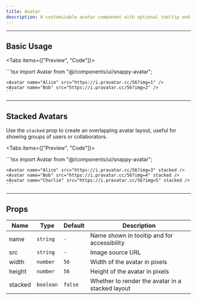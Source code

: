 ```yaml
---
title: Avatar
description: A customizable avatar component with optional tooltip and stacked layout support.
---
```



---

## Basic Usage

<Tabs items={["Preview", "Code"]}>
  <Tab value="Preview">
    <div className="flex gap-4">
      <Avatar name="Alice" src="https://i.pravatar.cc/56?img=1" />
      <Avatar name="Bob" src="https://i.pravatar.cc/56?img=2" />
    </div>
  </Tab>

  <Tab value="Code">
    ```tsx
    import Avatar from "@/components/ui/snappy-avatar";

    <Avatar name="Alice" src="https://i.pravatar.cc/56?img=1" />
    <Avatar name="Bob" src="https://i.pravatar.cc/56?img=2" />
    ```
  </Tab>
</Tabs>

---

## Stacked Avatars

Use the `stacked` prop to create an overlapping avatar layout, useful for showing groups of users or collaborators.

<Tabs items={["Preview", "Code"]}>
  <Tab value="Preview">
    <div className="flex items-center justify-center">
      <Avatar name="Alice" src="https://i.pravatar.cc/56?img=3" stacked />
      <Avatar name="Bob" src="https://i.pravatar.cc/56?img=4" stacked />
      <Avatar name="Charlie" src="https://i.pravatar.cc/56?img=5" stacked />
    </div>
  </Tab>

  <Tab value="Code">
    ```tsx
    import Avatar from "@/components/ui/snappy-avatar";

    <Avatar name="Alice" src="https://i.pravatar.cc/56?img=3" stacked />
    <Avatar name="Bob" src="https://i.pravatar.cc/56?img=4" stacked />
    <Avatar name="Charlie" src="https://i.pravatar.cc/56?img=5" stacked />
    ```
  </Tab>
</Tabs>

---

## Props

| Name    | Type      | Default | Description                                      |
| ------- | --------- | ------- | ------------------------------------------------ |
| name    | `string`  | `-`     | Name shown in tooltip and for accessibility      |
| src     | `string`  | `-`     | Image source URL                                 |
| width   | `number`  | `56`    | Width of the avatar in pixels                    |
| height  | `number`  | `56`    | Height of the avatar in pixels                   |
| stacked | `boolean` | `false` | Whether to render the avatar in a stacked layout |
